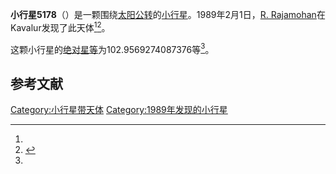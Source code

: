 {{Infobox planet
| bgcolour = #FFFFC0
| name = 5178 Pattazhy
| symbol = 
| image = 
| caption = 
| discovery = yes
| discovery_ref = 
| discoverer = [[R._Rajamohan|R. Rajamohan]]
| discovery_site = [[Kavalur|Kavalur]] 
| discovered = 1989年2月1日
| designations = yes
| mp_name = 
| named_after = 
| alt_names = 1989 CD4/ 1971 UY1 / 1971 VB1 / 1979 BL2 / 1981 UC18 / 1981 UL8
| mp_category = [[主带小行星|主带小行星]]
| orbit_ref = <ref name="a">[http://ssd.jpl.nasa.gov/sbdb.cgi?sstr=5178 5178 Pattazhy] {{Wayback|url=http://ssd.jpl.nasa.gov/sbdb.cgi?sstr=5178 |date=20140902022604 }}，小行星數據庫瀏覽器（JPL Small-Body Database Browser）－[[美国国家航空航天局|美国国家航空航天局]]喷气推进实验室</ref>
| epoch = 2456400.5 (2013年4月18日更新)
| aphelion = {{convert|2.53548730850667|AU|km|3|abbr=on|lk=out}}
| perihelion = {{convert|1.922687214665593|AU|km|3|abbr=on}}
| semimajor = {{convert|2.229087261586132|AU|km|3|abbr=on}}
| eccentricity = 0.137455385
| period = 1215.595355 [[日|日]]<br />3.33[[儒略年|儒略年]]
| avg_speed = 
| inclination = 3.986709515866909
| asc_node = 322.869792391897
| mean_anomaly = 
| arg_peri = 102.9569274087376
| satellites = 
| physical_characteristics = yes
| dimensions = 
| mass = 
| density = 
| surface_grav = 
| escape_velocity = 
| sidereal_day = 
| axial_tilt = 
| pole_ecliptic_lat = 
| pole_ecliptic_lon = 
| albedo = 
| temperatures= 
| temp_name1 = 
| mean_temp_1 = 
| max_temp_1 = 
| temp_name2 = 
| max_temp_2 = 
| spectral_type = 
| abs_magnitude = 102.9569274087376
}}

'''小行星5178'''（{{lang-en|5178 Pattazhy}}）是一颗围绕[[太阳|太阳]][[公转|公转]]的[[小行星|小行星]]。1989年2月1日，[[R._Rajamohan|R. Rajamohan]]在Kavalur发现了此天体<ref name="a" /><ref>{{cite news|title=小行星列表|url=http://cfa-www.harvard.edu/iau/lists/NumberedMPs.txt|accessdate=2013-07-08|newspaper=哈佛大学|archive-date=2008-05-17|archive-url=https://web.archive.org/web/20080517010638/http://cfa-www.harvard.edu/iau/lists/NumberedMPs.txt|dead-url=no}}</ref>。

这颗小行星的[[绝对星等|绝对星等]]为102.9569274087376等<ref name="a" />。

==参考文献==
{{reflist}}
{{Minor Planet Number|[[小行星5177|小行星5177]]|[[小行星5179|小行星5179]]}}

{{小天体}}

[[Category:小行星带天体|Category:小行星带天体]]
[[Category:1989年发现的小行星|Category:1989年发现的小行星]]

{{asteroid-stub}}